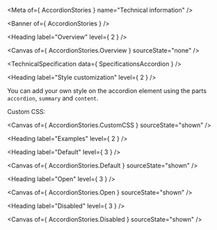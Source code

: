 
<Meta of={ AccordionStories } name="Technical information" />

<Banner of={ AccordionStories } />

<Heading label="Overview" level={ 2 } />

<Canvas of={ AccordionStories.Overview } sourceState="none" />

<TechnicalSpecification data={ SpecificationsAccordion } />

<Heading label="Style customization" level={ 2 } />

You can add your own style on the accordion element using the parts `accordion`, `summary` and `content`.

Custom CSS:

<Canvas of={ AccordionStories.CustomCSS } sourceState="shown" />

<Heading label="Examples" level={ 2 } />

<Heading label="Default" level={ 3 } />

<Canvas of={ AccordionStories.Default } sourceState="shown" />

<Heading label="Open" level={ 3 } />

<Canvas of={ AccordionStories.Open } sourceState="shown" />

<Heading label="Disabled" level={ 3 } />

<Canvas of={ AccordionStories.Disabled } sourceState="shown" />
